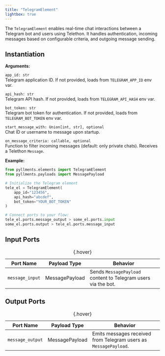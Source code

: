 ```yaml
---
title: "TelegramElement"
lightbox: true
---
```


The `TelegramElement` enables real-time chat interactions between a Telegram bot and users using Telethon. It handles authentication, incoming messages based on configurable criteria, and outgoing message sending.

## Instantiation

**Arguments:**

`app_id: str`<br>
<span class="tab">Telegram application ID. If not provided, loads from `TELEGRAM_APP_ID` env var.</span>

`api_hash: str`<br>
<span class="tab">Telegram API hash. If not provided, loads from `TELEGRAM_API_HASH` env var.</span>

`bot_token: str`<br>
<span class="tab">Telegram bot token for authentication. If not provided, loads from `TELEGRAM_BOT_TOKEN` env var.</span>

`start_message_with: Union[int, str], optional`<br>
<span class="tab">Chat ID or username to message upon startup.</span>

`on_message_criteria: callable, optional`<br>
<span class="tab">Function to filter incoming messages (default: only private chats). Receives a Telethon `Message`.</span>

**Example:**
```python
from pyllments.elements import TelegramElement
from pyllments.payloads import MessagePayload

# Initialize the Telegram element
tele_el = TelegramElement(
    app_id="123456",
    api_hash="abcdef",
    bot_token="YOUR_BOT_TOKEN"
)

# Connect ports to your flow:
tele_el.ports.message_output > some_el.ports.input
some_el.ports.output > tele_el.ports.message_input
```

## Input Ports

| Port Name     | Payload Type    | Behavior                                                        |
|---------------|-----------------|-----------------------------------------------------------------|
| `message_input` | MessagePayload | Sends `MessagePayload` content to Telegram users via the bot.  |

: {.hover}

## Output Ports

| Port Name       | Payload Type    | Behavior                                                             |
|-----------------|-----------------|----------------------------------------------------------------------|
| `message_output`| MessagePayload  | Emits messages received from Telegram users as `MessagePayload`.      |

: {.hover}



